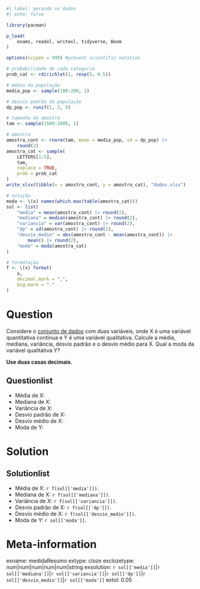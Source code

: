 ```r
#| label: gerando os dados
#| echo: false

library(pacman)

p_load(
    exams, readxl, writexl, tidyverse, Boom
)

options(scipen = 999) #prevent scientific notation

# probabilidade de cada categoria
prob_cat <- rdirichlet(1, rexp(5, 0.5))

# média da população
media_pop <- sample(100:200, 1)

# desvio padrão da população
dp_pop <- runif(1, 2, 5)

# tamanho da amostra
tam <- sample(1500:2000, 1)

# amostra
amostra_cont <- rnorm(tam, mean = media_pop, sd = dp_pop) |>
    round(2)
amostra_cat <- sample(
    LETTERS[1:5],
    tam,
    replace = TRUE,
    prob = prob_cat
)
write_xlsx(tibble(x = amostra_cont, y = amostra_cat), "dados.xlsx")

# solução
moda <- \(x) names(which.max(table(amostra_cat)))
sol <- list(
    "media" = mean(amostra_cont) |> round(2),
    "mediana" = median(amostra_cont) |> round(2),
    "variancia" = var(amostra_cont) |> round(2),
    "dp" = sd(amostra_cont) |> round(2),
    "desvio_medio" = abs(amostra_cont - mean(amostra_cont)) |>
        mean() |> round(2),
    "moda" = moda(amostra_cat)
)

# formatação
f <- \(x) format(
    x,
    decimal.mark = ",",
    big.mark = "."
)
```

Question
========

Considere o [conjunto de dados](dados.xlsx) com duas variáveis, onde X é uma variável quantitativa contínua e Y é uma variável qualitativa. Calcule a média, mediana, variância, desvio padrão e o desvio médio para X. Qual a moda da variável qualitativa Y? 

**Use duas casas decimais.**


Questionlist
------------

* Média de X:
* Mediana de X:
* Variância de X:
* Desvio padrão de X:
* Desvio médio de X:
* Moda de Y:

Solution
========

Solutionlist
------------

* Média de X: `r f(sol[['media']])`.
* Mediana de X: `r f(sol[['mediana']])`.
* Variância de X: `r f(sol[['variancia']])`.
* Desvio padrão de X: `r f(sol[['dp']])`.
* Desvio médio de X: `r f(sol[['desvio_medio']])`.
* Moda de Y: `r sol[['moda']]`.

Meta-information
================
exname: medidaResumo
extype: cloze
exclozetype: num|num|num|num|num|string
exsolution: `r sol[['media']]`|`r sol[['mediana']]`|`r sol[['variancia']]`|`r sol[['dp']]`|`r sol[['desvio_medio']]`|`r sol[['moda']]`
extol: 0.05